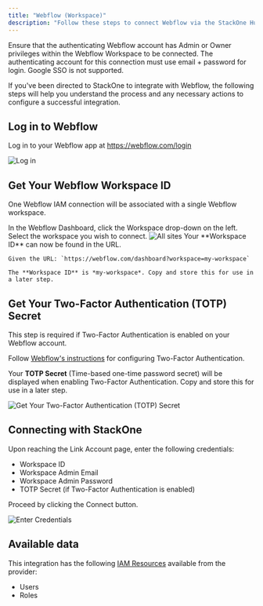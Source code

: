 ```yaml
---
title: "Webflow (Workspace)"
description: "Follow these steps to connect Webflow via the StackOne Hub successfully."
---
```



<Warning>
  Ensure that the authenticating Webflow account has Admin or Owner privileges within the Webflow Workspace to be connected.
</Warning>

<Warning>
  The authenticating account for this connection must use email + password for login. Google SSO is not supported.
</Warning>

If you've been directed to StackOne to integrate with Webflow, the following steps will help you understand the process and any necessary actions to configure a successful integration.

## Log in to Webflow 

Log in to your Webflow app at https://webflow.com/login

<Frame>
    <img className='rounded-md' style={{ margin: '0 auto', border: '1px solid #efefef' }} alt="Log in" src="/images/webflow/image1.png" />
</Frame>

## Get Your Webflow Workspace ID

One Webflow IAM connection will be associated with a single Webflow workspace. 

<Steps>
  <Step title="Navigate to Your Workspace">
    In the Webflow Dashboard, click the Workspace drop-down on the left. Select the workspace you wish to connect.
    <Frame>
      <img className='rounded-md' style={{ margin: '0 auto', border: '1px solid #efefef' }} alt="All sites" src="/images/webflowworkspace/image1.png" />
    </Frame>
  </Step>

  <Step title="Copy Workspace ID">
    Your **Workspace ID** can now be found in the URL. 
    
    Given the URL: `https://webflow.com/dashboard?workspace=my-workspace`
    
    The **Workspace ID** is *my-workspace*. Copy and store this for use in a later step.
  </Step>
</Steps>

## Get Your Two-Factor Authentication (TOTP) Secret

This step is required if Two-Factor Authentication is enabled on your Webflow account.

Follow [Webflow's instructions](https://help.webflow.com/hc/en-us/articles/33961343631891-Two-factor-authentication-2FA#how-to-set-up-two-factor-authentication) for configuring Two-Factor Authentication.

Your **TOTP Secret** (Time-based one-time password secret) will be displayed when enabling Two-Factor Authentication. Copy and store this for use in a later step.

<Frame>
    <img className='rounded-md' style={{ margin: '0 auto', border: '1px solid #efefef' }} alt="Get Your Two-Factor Authentication (TOTP) Secret" src="/images/webflowworkspace/image2.png" />
</Frame>

## Connecting with StackOne

Upon reaching the Link Account page, enter the following credentials:
- Workspace ID
- Workspace Admin Email
- Workspace Admin Password
- TOTP Secret (if Two-Factor Authentication is enabled)

Proceed by clicking the Connect button.

<Frame>
    <img className='rounded-md' style={{ margin: '0 auto', border: '1px solid #efefef' }} alt="Enter Credentials" src="/images/webflowworkspace/image3.png" />
</Frame>

<IntegrationFooter />

## Available data

This integration has the following [IAM Resources](https://docs.stackone.com/reference/getting-started-with-your-api) available from the provider:
<ul>
  <li>Users</li>
  <li>Roles</li>
</ul>
